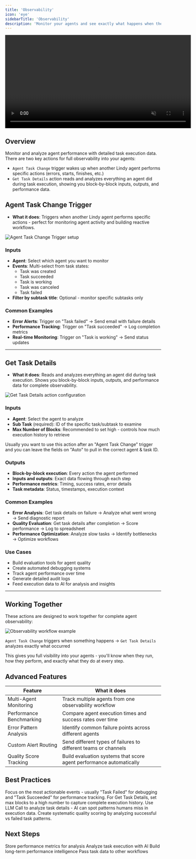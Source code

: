 ```yaml
---
title: 'Observability'
icon: 'eye'
sidebarTitle: 'Observability'
description: 'Monitor your agents and see exactly what happens when they run - perfect for debugging issues and tracking performance'
---
```


<div style={{ display: 'flex', justifyContent: 'center', margin: '2rem 0' }}>
  <div className="video-card">
    <video
      src="/lindy-brand-assets/observability.mp4"
      width="600"
      autoPlay
      muted
      loop
      playsInline
      style={{ display: 'block', width: '100%', borderRadius: '16px' }}
    />
  </div>
</div>

## Overview

Monitor and analyze agent performance with detailed task execution data. There are two key actions for full observability into your agents:

- `Agent Task Change` trigger wakes up when another Lindy agent performs specific actions (errors, starts, finishes, etc.)
- `Get Task Details` action reads and analyzes everything an agent did during task execution, showing you block-by-block inputs, outputs, and performance data.

## Agent Task Change Trigger

- **What it does**: Triggers when another Lindy agent performs specific actions - perfect for monitoring agent activity and building reactive workflows.

<Frame>
  <img src="/lindy-brand-assets/observability-trigger.png" alt="Agent Task Change Trigger setup" />
</Frame>

### Inputs
- **Agent**: Select which agent you want to monitor
- **Events**: Multi-select from task states:
  - Task was created
  - Task succeeded
  - Task is working
  - Task was canceled
  - Task failed
- **Filter by subtask title**: Optional - monitor specific subtasks only

### Common Examples
- **Error Alerts**: Trigger on "Task failed" → Send email with failure details
- **Performance Tracking**: Trigger on "Task succeeded" → Log completion metrics
- **Real-time Monitoring**: Trigger on "Task is working" → Send status updates

---

## Get Task Details

- **What it does**: Reads and analyzes everything an agent did during task execution. Shows you block-by-block inputs, outputs, and performance data for complete observability.

<Frame>
  <img src="/lindy-brand-assets/observability-get-task-details.png" alt="Get Task Details action configuration" />
</Frame>

### Inputs
- **Agent**: Select the agent to analyze
- **Sub Task** (required): ID of the specific task/subtask to examine
- **Max Number of Blocks**: Recommended to set high - controls how much execution history to retrieve

<Tip>
Usually you want to use this action after an "Agent Task Change" trigger and you can leave the fields on "Auto" to pull in the correct agent & task ID.
</Tip>

### Outputs
- **Block-by-block execution**: Every action the agent performed
- **Inputs and outputs**: Exact data flowing through each step
- **Performance metrics**: Timing, success rates, error details
- **Task metadata**: Status, timestamps, execution context

### Common Examples
- **Error Analysis**: Get task details on failure → Analyze what went wrong → Send diagnostic report
- **Quality Evaluation**: Get task details after completion → Score performance → Log to spreadsheet
- **Performance Optimization**: Analyze slow tasks → Identify bottlenecks → Optimize workflows

### Use Cases
- Build evaluation tools for agent quality
- Create automated debugging systems
- Track agent performance over time
- Generate detailed audit logs
- Feed execution data to AI for analysis and insights

---

## Working Together

These actions are designed to work together for complete agent observability:

<Frame>
  <img src="/lindy-brand-assets/observability-together.png" alt="Observability workflow example" />
</Frame>

`Agent Task Change` triggers when something happens → `Get Task Details` analyzes exactly what occurred

This gives you full visibility into your agents - you'll know when they run, how they perform, and exactly what they do at every step.

## Advanced Features

| Feature | What it does |
|---------|--------------|
| Multi-Agent Monitoring | Track multiple agents from one observability workflow |
| Performance Benchmarking | Compare agent execution times and success rates over time |
| Error Pattern Analysis | Identify common failure points across different agents |
| Custom Alert Routing | Send different types of failures to different teams or channels |
| Quality Score Tracking | Build evaluation systems that score agent performance automatically |

## Best Practices

<AccordionGroup>
  <Accordion title="Choose the Right Events">
    Focus on the most actionable events - usually "Task Failed" for debugging and "Task Succeeded" for performance tracking.
  </Accordion>
  
  <Accordion title="Set High Block Limits">
    For Get Task Details, set max blocks to a high number to capture complete execution history.
  </Accordion>
  
  <Accordion title="Feed Data to AI">
    Use LLM Call to analyze task details - AI can spot patterns humans miss in execution data.
  </Accordion>
  
  <Accordion title="Build Evaluation Tools">
    Create systematic quality scoring by analyzing successful vs failed task patterns.
  </Accordion>
</AccordionGroup>

## Next Steps

<CardGroup cols={2}>
  <Card title="Set Variables" href="/skills/lindy-utilities/set-variables" icon="memory">
    Store performance metrics for analysis
  </Card>
  <Card title="LLM Call" href="/skills/lindy-utilities/llm-call" icon="robot">
    Analyze task execution with AI
  </Card>
  <Card title="Memories" href="/skills/lindy-utilities/memories" icon="brain">
    Build long-term performance intelligence
  </Card>
  <Card title="Context" href="/skills/lindy-utilities/context" icon="list">
    Pass task data to other workflows
  </Card>
</CardGroup> 
